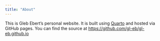```yaml
---
title: "About"
---
```


This is Gleb Ebert's personal website.
It is built using [Quarto](https://quarto.org/) and hosted via GitHub pages.
You can find the source at <https://github.com/gl-eb/gl-eb.github.io>
